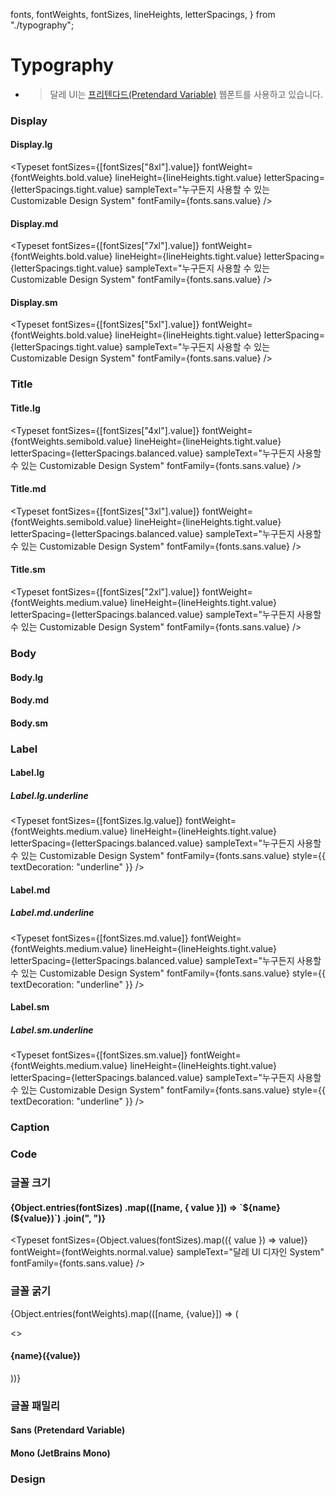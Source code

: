   fonts,
  fontWeights,
  fontSizes,
  lineHeights,
  letterSpacings,
} from "./typography";

# Typography

- > 달레 UI는 [프리텐다드(Pretendard Variable)](https://github.com/orioncactus/pretendard) 웹폰트를 사용하고 있습니다.

### Display

#### Display.lg

<Typeset
  fontSizes={[fontSizes["8xl"].value]}
  fontWeight={fontWeights.bold.value}
  lineHeight={lineHeights.tight.value}
  letterSpacing={letterSpacings.tight.value}
  sampleText="누구든지 사용할 수 있는 Customizable Design System"
  fontFamily={fonts.sans.value}
/>

#### Display.md

<Typeset
  fontSizes={[fontSizes["7xl"].value]}
  fontWeight={fontWeights.bold.value}
  lineHeight={lineHeights.tight.value}
  letterSpacing={letterSpacings.tight.value}
  sampleText="누구든지 사용할 수 있는 Customizable Design System"
  fontFamily={fonts.sans.value}
/>

#### Display.sm

<Typeset
  fontSizes={[fontSizes["5xl"].value]}
  fontWeight={fontWeights.bold.value}
  lineHeight={lineHeights.tight.value}
  letterSpacing={letterSpacings.tight.value}
  sampleText="누구든지 사용할 수 있는 Customizable Design System"
  fontFamily={fonts.sans.value}
/>

### Title

#### Title.lg

<Typeset
  fontSizes={[fontSizes["4xl"].value]}
  fontWeight={fontWeights.semibold.value}
  lineHeight={lineHeights.tight.value}
  letterSpacing={letterSpacings.balanced.value}
  sampleText="누구든지 사용할 수 있는 Customizable Design System"
  fontFamily={fonts.sans.value}
/>

#### Title.md

<Typeset
  fontSizes={[fontSizes["3xl"].value]}
  fontWeight={fontWeights.semibold.value}
  lineHeight={lineHeights.tight.value}
  letterSpacing={letterSpacings.balanced.value}
  sampleText="누구든지 사용할 수 있는 Customizable Design System"
  fontFamily={fonts.sans.value}
/>

#### Title.sm

<Typeset
  fontSizes={[fontSizes["2xl"].value]}
  fontWeight={fontWeights.medium.value}
  lineHeight={lineHeights.tight.value}
  letterSpacing={letterSpacings.balanced.value}
  sampleText="누구든지 사용할 수 있는 Customizable Design System"
  fontFamily={fonts.sans.value}
/>

### Body

#### Body.lg

<Typeset
  fontSizes={[fontSizes.lg.value]}
  fontWeight={fontWeights.normal.value}
  lineHeight={lineHeights.balanced.value}
  letterSpacing={letterSpacings.balanced.value}
  sampleText="누구든지 사용할 수 있는 Customizable Design System"
  fontFamily={fonts.sans.value}
/>

#### Body.md

<Typeset
  fontSizes={[fontSizes.md.value]}
  fontWeight={fontWeights.normal.value}
  lineHeight={lineHeights.balanced.value}
  letterSpacing={letterSpacings.balanced.value}
  sampleText="누구든지 사용할 수 있는 Customizable Design System"
  fontFamily={fonts.sans.value}
/>

#### Body.sm

<Typeset
  fontSizes={[fontSizes.sm.value]}
  fontWeight={fontWeights.semibold.value}
  lineHeight={lineHeights.balanced.value}
  letterSpacing={letterSpacings.balanced.value}
  sampleText="누구든지 사용할 수 있는 Customizable Design System"
  fontFamily={fonts.sans.value}
/>

### Label

#### Label.lg

<Typeset
  fontSizes={[fontSizes.lg.value]}
  fontWeight={fontWeights.medium.value}
  lineHeight={lineHeights.tight.value}
  letterSpacing={letterSpacings.balanced.value}
  sampleText="누구든지 사용할 수 있는 Customizable Design System"
  fontFamily={fonts.sans.value}
/>

##### Label.lg.underline

<Typeset
  fontSizes={[fontSizes.lg.value]}
  fontWeight={fontWeights.medium.value}
  lineHeight={lineHeights.tight.value}
  letterSpacing={letterSpacings.balanced.value}
  sampleText="누구든지 사용할 수 있는 Customizable Design System"
  fontFamily={fonts.sans.value}
  style={{ textDecoration: "underline" }}
/>

#### Label.md

<Typeset
  fontSizes={[fontSizes.md.value]}
  fontWeight={fontWeights.medium.value}
  lineHeight={lineHeights.tight.value}
  letterSpacing={letterSpacings.balanced.value}
  sampleText="누구든지 사용할 수 있는 Customizable Design System"
  fontFamily={fonts.sans.value}
/>

##### Label.md.underline

<Typeset
  fontSizes={[fontSizes.md.value]}
  fontWeight={fontWeights.medium.value}
  lineHeight={lineHeights.tight.value}
  letterSpacing={letterSpacings.balanced.value}
  sampleText="누구든지 사용할 수 있는 Customizable Design System"
  fontFamily={fonts.sans.value}
  style={{ textDecoration: "underline" }}
/>

#### Label.sm

<Typeset
  fontSizes={[fontSizes.sm.value]}
  fontWeight={fontWeights.medium.value}
  lineHeight={lineHeights.tight.value}
  letterSpacing={letterSpacings.balanced.value}
  sampleText="누구든지 사용할 수 있는 Customizable Design System"
  fontFamily={fonts.sans.value}
/>

##### Label.sm.underline

<Typeset
  fontSizes={[fontSizes.sm.value]}
  fontWeight={fontWeights.medium.value}
  lineHeight={lineHeights.tight.value}
  letterSpacing={letterSpacings.balanced.value}
  sampleText="누구든지 사용할 수 있는 Customizable Design System"
  fontFamily={fonts.sans.value}
  style={{ textDecoration: "underline" }}
/>

### Caption

<Typeset
  fontSizes={[fontSizes.xs.value]}
  fontWeight={fontWeights.medium.value}
  lineHeight={lineHeights.tight.value}
  letterSpacing={letterSpacings.balanced.value}
  sampleText="누구든지 사용할 수 있는 Customizable Design System"
  fontFamily={fonts.sans.value}
/>

### Code

<Typeset
  fontSizes={[fontSizes.sm.value]}
  fontWeight={fontWeights.medium.value}
  lineHeight={lineHeights.balanced.value}
  letterSpacing={letterSpacings.balanced.value}
  sampleText="누구든지 사용할 수 있는 Customizable Design System"
  fontFamily={fonts.mono.value}
/>

### 글꼴 크기

<h4>
  {Object.entries(fontSizes)
    .map(([name, { value }]) => `${name}(${value})`)
    .join(", ")}
</h4>

<Typeset
  fontSizes={Object.values(fontSizes).map(({ value }) => value)}
  fontWeight={fontWeights.normal.value}
  sampleText="달레 UI 디자인 System"
  fontFamily={fonts.sans.value}
/>

### 글꼴 굵기

{Object.entries(fontWeights).map(([name, {value}]) => (

<>
  <h4>
    {name}({value})
  </h4>
  <Typeset
    fontSizes={[fontSizes.md.value]}
    fontWeight={value}
    sampleText="달레 UI 디자인 System"
    fontFamily={fonts.sans.value}
  />
</>
))}

### 글꼴 패밀리

#### Sans (Pretendard Variable)

<Typeset
  fontSizes={[fontSizes.md.value]}
  fontWeight={fontWeights.normal.value}
  sampleText="깔끔하고 읽기 쉬운 본문용 폰트입니다."
  fontFamily={fonts.sans.value}
/>

#### Mono (JetBrains Mono)

<Typeset
  fontSizes={[fontSizes.md.value]}
  fontWeight={fontWeights.normal.value}
  sampleText="const code = 'monospace font for code';"
  fontFamily={fonts.mono.value}
/>

### Design

<Figma
  url="https://www.figma.com/design/mQ2ETYC6LXGOwVETov3CgO/Dale-UI-Kit?node-id=315-6541&t=X1w0G22hRQJSBhdH-4"
  collapsible={true}
  defaultCollapsed={true}
/>
